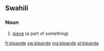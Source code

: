 ==Swahili==

===Noun===
{{head|sw|noun}}

# [[piece]] (a part of something)

{{tbot entry|Swahili|piece|2007|November}}

[[fr:kipande]]
[[sw:kipande]]
[[mg:kipande]]
[[pl:kipande]]